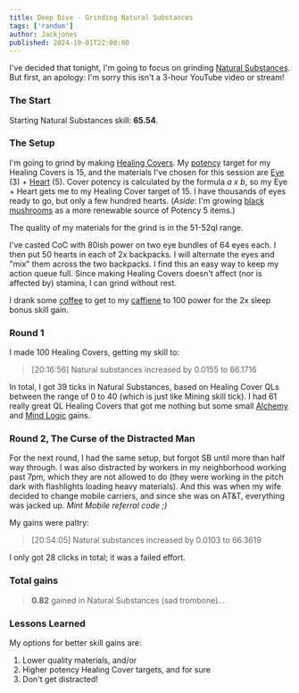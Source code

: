 ```yaml
---
title: Deep Dive - Grinding Natural Substances
tags: ['random']
author: Jackjones
published: 2024-10-01T22:00:00
---
```


I've decided that tonight, I'm going to focus on grinding [Natural Substances](https://www.wurmpedia.com/index.php/Natural_substances). But first, an apology: I'm sorry this isn't a 3-hour YouTube video or stream!

### The Start

Starting Natural Substances skill: **65.54**.

### The Setup

I'm going to grind by making [Healing Covers](https://www.wurmpedia.com/index.php/Healing_cover). My [potency](https://www.wurmpedia.com/index.php/Healing_cover#Potency) target for my Healing Covers is 15, and the materials I've chosen for this session are [Eye](https://www.wurmpedia.com/index.php/Eye) (3) + [Heart](https://www.wurmpedia.com/index.php/Heart) (5). Cover potency is calculated by the formula _a x b_, so my Eye + Heart gets me to my Healing Cover target of 15. I have thousands of eyes ready to go, but only a few hundred hearts. (_Aside_: I'm growing [black mushrooms](https://www.wurmpedia.com/index.php/Black_mushroom) as a more renewable source of Potency 5 items.)

The quality of my materials for the grind is in the 51-52ql range.

I've casted CoC with 80ish power on two eye bundles of 64 eyes each. I then put 50 hearts in each of 2x backpacks. I will alternate the eyes and "mix" them across the two backpacks. I find this an easy way to keep my action queue full. Since making Healing Covers doesn't affect (nor is affected by) stamina, I can grind without rest.

I drank some [coffee](https://www.wurmpedia.com/index.php/Coffee) to get to my [caffiene](https://www.wurmpedia.com/index.php/Caffeine) to 100 power for the 2x sleep bonus skill gain.

### Round 1

I made 100 Healing Covers, getting my skill to:

> [20:16:56] Natural substances increased by 0.0155 to 66.1716

In total, I got 39 ticks in Natural Substances, based on Healing Cover QLs between the range of 0 to 40 (which is just like Mining skill tick). I had 61 really great QL Healing Covers that got me nothing but some small [Alchemy](https://www.wurmpedia.com/index.php/Alchemy) and [Mind Logic](https://www.wurmpedia.com/index.php/Mind_logic) gains.

### Round 2, The Curse of the Distracted Man

For the next round, I had the same setup, but forgot SB until more than half way through. I was also distracted by workers in my neighborhood working past 7pm, which they are not allowed to do (they were working in the pitch dark with flashlights loading heavy materials). And this was when my wife decided to change mobile carriers, and since she was on AT&T, everything was jacked up. _Mint Mobile referral code ;)_

My gains were paltry:

> [20:54:05] Natural substances increased by 0.0103 to 66.3619

I only got 28 clicks in total; it was a failed effort.

### Total gains

> **0.82** gained in Natural Substances (sad trombone)...

### Lessons Learned

My options for better skill gains are:

1) Lower quality materials, and/or
2) Higher potency Healing Cover targets, and for sure
3) Don't get distracted!


